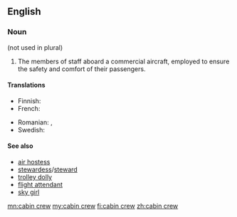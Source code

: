 ==English==
{{wikipedia}}

===Noun===
{{en-noun}} (not used in plural)

# {{context|aviation|lang=en}} The members of staff aboard a commercial aircraft, employed to ensure the safety and comfort of their passengers.

====Translations====
{{trans-top|members of staff aboard aircraft}}
* Finnish: {{t+|fi|matkustamohenkilökunta}}
* French: {{t|fr|personnel navigant}}
{{trans-mid}}
* Romanian: {{t|ro|personal de navigație|n}}, {{t+|ro|personal navigant|n}}
* Swedish: {{t|sv|kabinpersonal|c}}
{{trans-bottom}}

====See also====
* [[air hostess]]
* [[stewardess]]/[[steward]]
* [[trolley dolly]]
* [[flight attendant]]
* [[sky girl]]

[[mn:cabin crew]]
[[my:cabin crew]]
[[fi:cabin crew]]
[[zh:cabin crew]]